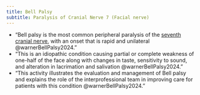 ```yaml
---
title: Bell Palsy
subtitle: Paralysis of Cranial Nerve 7 (Facial nerve)
---
```



- "Bell palsy is the most common peripheral paralysis of the [seventh cranial nerve]({{< var ref-cn7.path >}}), with an onset that is rapid and unilateral @warnerBellPalsy2024."
- "This is an idiopathic condition causing partial or complete weakness of one-half of the face along with changes in taste, sensitivity to sound, and alteration in lacrimation and salivation @warnerBellPalsy2024." 
- "This activity illustrates the evaluation and management of Bell palsy and explains the role of the interprofessional team in improving care for patients with this condition @warnerBellPalsy2024."
 

